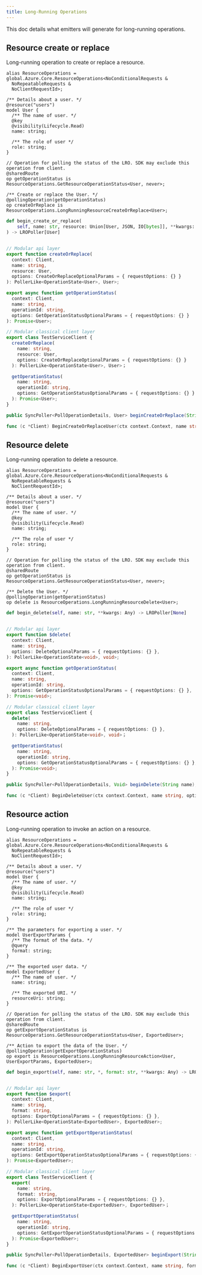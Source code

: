 ```yaml
---
title: Long-Running Operations
---
```



This doc details what emitters will generate for long-running operations.

## Resource create or replace

Long-running operation to create or replace a resource.

<ClientTabs>

```typespec
alias ResourceOperations = global.Azure.Core.ResourceOperations<NoConditionalRequests &
  NoRepeatableRequests &
  NoClientRequestId>;

/** Details about a user. */
@resource("users")
model User {
  /** The name of user. */
  @key
  @visibility(Lifecycle.Read)
  name: string;

  /** The role of user */
  role: string;
}

// Operation for polling the status of the LRO. SDK may exclude this operation from client.
@sharedRoute
op getOperationStatus is ResourceOperations.GetResourceOperationStatus<User, never>;

/** Create or replace the User. */
@pollingOperation(getOperationStatus)
op createOrReplace is ResourceOperations.LongRunningResourceCreateOrReplace<User>;
```

```python
def begin_create_or_replace(
    self, name: str, resource: Union[User, JSON, IO[bytes]], **kwargs: Any
) -> LROPoller[User]
```

```csharp

```

```typescript
// Modular api layer
export function createOrReplace(
  context: Client,
  name: string,
  resource: User,
  options: CreateOrReplaceOptionalParams = { requestOptions: {} }
): PollerLike<OperationState<User>, User>;

export async function getOperationStatus(
  context: Client,
  name: string,
  operationId: string,
  options: GetOperationStatusOptionalParams = { requestOptions: {} }
): Promise<User>;

// Modular classical client layer
export class TestServiceClient {
  createOrReplace(
    name: string,
    resource: User,
    options: CreateOrReplaceOptionalParams = { requestOptions: {} }
  ): PollerLike<OperationState<User>, User>；

  getOperationStatus(
    name: string,
    operationId: string,
    options: GetOperationStatusOptionalParams = { requestOptions: {} }
  ): Promise<User>;
}
```

```java
public SyncPoller<PollOperationDetails, User> beginCreateOrReplace(String name, User resource);
```

```go
func (c *Client) BeginCreateOrReplaceUser(ctx context.Context, name string, body User) (*runtime.Poller[User], error)
```

</ClientTabs>

## Resource delete

Long-running operation to delete a resource.

<ClientTabs>

```typespec
alias ResourceOperations = global.Azure.Core.ResourceOperations<NoConditionalRequests &
  NoRepeatableRequests &
  NoClientRequestId>;

/** Details about a user. */
@resource("users")
model User {
  /** The name of user. */
  @key
  @visibility(Lifecycle.Read)
  name: string;

  /** The role of user */
  role: string;
}

// Operation for polling the status of the LRO. SDK may exclude this operation from client.
@sharedRoute
op getOperationStatus is ResourceOperations.GetResourceOperationStatus<User, never>;

/** Delete the User. */
@pollingOperation(getOperationStatus)
op delete is ResourceOperations.LongRunningResourceDelete<User>;
```

```python
def begin_delete(self, name: str, **kwargs: Any) -> LROPoller[None]
```

```csharp

```

```typescript
// Modular api layer
export function $delete(
  context: Client,
  name: string,
  options: DeleteOptionalParams = { requestOptions: {} },
): PollerLike<OperationState<void>, void>;

export async function getOperationStatus(
  context: Client,
  name: string,
  operationId: string,
  options: GetOperationStatusOptionalParams = { requestOptions: {} },
): Promise<void>;

// Modular classical client layer
export class TestServiceClient {
  delete(
    name: string,
    options: DeleteOptionalParams = { requestOptions: {} },
  ): PollerLike<OperationState<void>, void>；

  getOperationStatus(
    name: string,
    operationId: string,
    options: GetOperationStatusOptionalParams = { requestOptions: {} },
  ): Promise<void>;
}
```

```java
public SyncPoller<PollOperationDetails, Void> beginDelete(String name);
```

```go
func (c *Client) BeginDeleteUser(ctx context.Context, name string, options *DeleteUserOptions) (*runtime.Poller[User], error)
```

</ClientTabs>

## Resource action

Long-running operation to invoke an action on a resource.

<ClientTabs>

```typespec
alias ResourceOperations = global.Azure.Core.ResourceOperations<NoConditionalRequests &
  NoRepeatableRequests &
  NoClientRequestId>;

/** Details about a user. */
@resource("users")
model User {
  /** The name of user. */
  @key
  @visibility(Lifecycle.Read)
  name: string;

  /** The role of user */
  role: string;
}

/** The parameters for exporting a user. */
model UserExportParams {
  /** The format of the data. */
  @query
  format: string;
}

/** The exported user data. */
model ExportedUser {
  /** The name of user. */
  name: string;

  /** The exported URI. */
  resourceUri: string;
}

// Operation for polling the status of the LRO. SDK may exclude this operation from client.
@sharedRoute
op getExportOperationStatus is ResourceOperations.GetResourceOperationStatus<User, ExportedUser>;

/** Action to export the data of the User. */
@pollingOperation(getExportOperationStatus)
op export is ResourceOperations.LongRunningResourceAction<User, UserExportParams, ExportedUser>;
```

```python
def begin_export(self, name: str, *, format: str, **kwargs: Any) -> LROPoller[ExportedUser]
```

```csharp

```

```typescript
// Modular api layer
export function $export(
  context: Client,
  name: string,
  format: string,
  options: ExportOptionalParams = { requestOptions: {} },
): PollerLike<OperationState<ExportedUser>, ExportedUser>;

export async function getExportOperationStatus(
  context: Client,
  name: string,
  operationId: string,
  options: GetExportOperationStatusOptionalParams = { requestOptions: {} },
): Promise<ExportedUser>;

// Modular classical client layer
export class TestServiceClient {
  export(
    name: string,
    format: string,
    options: ExportOptionalParams = { requestOptions: {} },
  ): PollerLike<OperationState<ExportedUser>, ExportedUser>；

  getExportOperationStatus(
    name: string,
    operationId: string,
    options: GetExportOperationStatusOptionalParams = { requestOptions: {} },
  ): Promise<ExportedUser>;
}
```

```java
public SyncPoller<PollOperationDetails, ExportedUser> beginExport(String name, String format);
```

```go
func (c *Client) BeginExportUser(ctx context.Context, name string, format string, options *ExportUserOptions) (*runtime.Poller[ExportedUser], error)
```

</ClientTabs>
